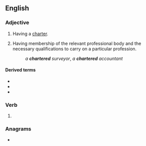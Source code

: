 ==English==

===Adjective===
{{en-adj}}

# Having a [[charter]].
# {{lb|en|specifically}} Having membership of the relevant professional body and the necessary qualifications to carry on a particular profession.
#: ''a '''chartered''' surveyor'', ''a '''chartered''' accountant''

====Derived terms====
* {{l|en|chartered accountant}}
* {{l|en|Chartered Surveyor}}
* {{l|en|Chartered Director}}

===Verb===
{{head|en|verb form}}

# {{en-past of|charter}}

===Anagrams===
* {{anagrams|en|a=acdeehrrt|recharted}}